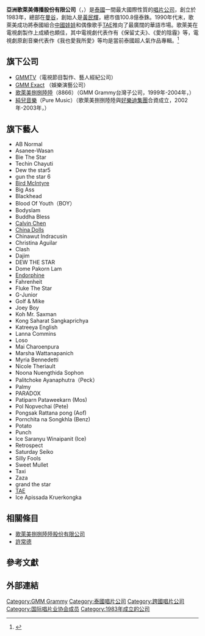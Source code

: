 {{Infobox_Company
  | company_name   = 亞洲歌萊美傳播股份有限公司<br /><small>GMM Grammy Plc</small>
  | company_logo   = 
  | logo = GMM Grammy Logo.svg
  | logo_size = 120px
  | image          = Buildinggmm.jpg
  | image_size     = 140px
  | company_type   = 演藝娛樂公司
  | company_slogan =
  | foundation     = 1983年
  | location       = {{THA}}[[曼谷|曼谷]] 50 GMM Grammy Place, <br>Sukhumvit 21 Rd., <br>Klongtoeinuea, Wattana, Bangkok 10110
  | key_people     = [[黃民輝|黃民輝]]
  | sales          = 
  | profit         = 
  | asset          =
  | market_value   =
  | parent         = 
  | subsid         = 
  | num_employees  = 
  | industry       = 音樂唱片製作，音樂唱片發行，音樂版權管理，藝人管理
  | products       = 音樂唱片
  | revenue        =
  | homepage       = http://www.gmmgrammy.com/th/index.php 
}}

'''亞洲歌萊美傳播股份有限公司'''（'''{{lang|en|GMM Grammy Public Company Limited}}'''，{{lang-th|จีเอ็มเอ็ม แกรมมี่}}）是[[泰國|泰國]]一間最大國際性質的[[唱片公司|唱片公司]]，創立於1983年，總部在[[曼谷|曼谷]]，創始人是[[黃民輝|黃民輝]]，總市值100.8億泰銖。1990年代末，歌萊美成功將泰國組合[[中國娃娃|中國娃娃]]和偶像歌手[[TAE|TAE]]推向了最廣闊的華語市場。歌萊美在電視劇製作上成績也頗佳，其中電視劇代表作有《保留丈夫》、《愛的陰霾》等，電視劇原創音樂代表作《我也愛我所愛》等均是當前泰國超人氣作品專輯。<ref>{{Cite web |url=http://m.5669.com/company/gmmgrammy |title=GMM Grammy |accessdate=2016-07-22 |archive-date=2016-08-10 |archive-url=https://web.archive.org/web/20160810225652/http://m.5669.com/company/gmmgrammy |dead-url=no }}</ref>

== 旗下公司 ==
*[[GMMTV|GMMTV]]（電視節目製作、藝人經紀公司）
*[[GMM_Exact|GMM Exact]] （娛樂演藝公司）
*[[歌萊美唱片|歌萊美捌捌陸陸]]（8866）（GMM Grammy台灣子公司，1999年-2004年，{{TWN}}）
*[[純兒音樂|純兒音樂]]（Pure Music）（歌萊美捌捌陸陸與[[好樂迪|好樂迪集團]]合資成立，2002年-2003年，{{TWN}}）

== 旗下藝人 ==
{{NotChineseSect}}
*AB Normal
*Asanee-Wasan
*Bie The Star
*Techin Chayuti
*Dew the star5
*gun the star 6
*[[通猜·麦金泰|Bird McIntyre]]
*Big Ass
*Blackhead
*Blood Of Youth（BOY）
*Bodyslam
*Buddha Bless
*[[辰亦儒|Calvin Chen]]
*[[中國娃娃_(組合)|China Dolls]]
*Chinawut Indracusin
*Christina Aguilar
*Clash
*Dajim
*DEW THE STAR
*Dome Pakorn Lam
*[[Endorphine|Endorphine]]
*Fahrenheit
*Fluke The Star
*G-Junior
*Golf & Mike
*Joey Boy
*Koh Mr. Saxman
*Kong Saharat Sangkaprichya
*Katreeya English
*Lanna Commins
*Loso
*Mai Charoenpura
*Marsha Wattanapanich
*Myria Bennedetti
*Nicole Theriault
*Noona Nuengthida Sophon
*Palitchoke Ayanaphutra（Peck）
*Palmy
*PARADOX
*Patiparn Pataweekarn (Mos)
*Pol Nopvechai (Pete)
*Pongsak Rattana pong (Aof)
*Pornchita na Songkhla (Benz)
*Potato
*Punch
*Ice Saranyu Winaipanit (Ice)
*Retrospect
*Saturday Seiko
*Silly Fools
*Sweet Mullet
*Taxi
*Zaza
*grand the star
*[[TAE|TAE]]
*Ice Apissada Kruerkongka

== 相關條目 ==
*[[歌萊美唱片|歌萊美捌捌陸陸股份有限公司]]
*[[許常德|許常德]]

== 參考文獻 ==
{{reflist}}

==外部連結==
{{GMM Grammy}}
[[Category:GMM_Grammy|Category:GMM Grammy]]
[[Category:泰國唱片公司|Category:泰國唱片公司]]
[[Category:跨國唱片公司|Category:跨國唱片公司]]
[[Category:国际唱片业协会成员|Category:国际唱片业协会成员]]
[[Category:1983年成立的公司|Category:1983年成立的公司]]